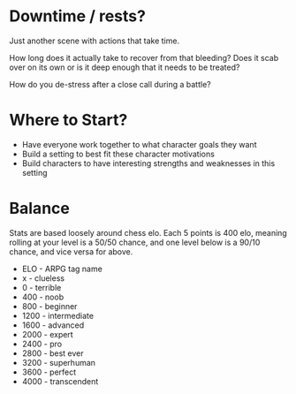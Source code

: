 # Downtime / rests?

Just another scene with actions that take time.

How long does it actually take to recover from that bleeding?  Does it
scab over on its own or is it deep enough that it needs to be treated?

How do you de-stress after a close call during a battle?


# Where to Start?

- Have everyone work together to what character goals they want
- Build a setting to best fit these character motivations
- Build characters to have interesting strengths and weaknesses in this setting


# Balance

Stats are based loosely around chess elo.  Each 5 points is 400 elo, meaning
rolling at your level is a 50/50 chance, and one level below is a 90/10 chance,
and vice versa for above.
- ELO - ARPG tag name
- x   - clueless
- 0   - terrible
- 400 - noob
- 800 - beginner
- 1200 - intermediate
- 1600 - advanced
- 2000 - expert
- 2400 - pro
- 2800 - best ever
- 3200 - superhuman
- 3600 - perfect
- 4000 - transcendent

